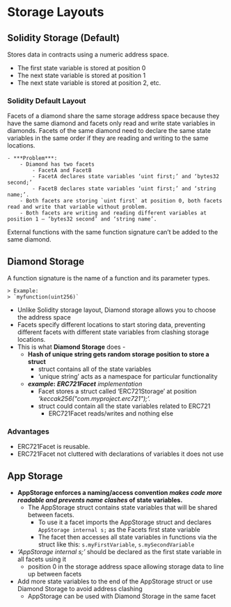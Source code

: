 
# **Storage Layouts**

## **Solidity Storage (Default)**

Stores data in contracts using a numeric address space. 

- The first state variable is stored at position 0
- The next state variable is stored at position 1
- The next state variable is stored at position 2, etc.

### **Solidity Default Layout**
Facets of a diamond share the same storage address space because they have the same diamond and facets only read and write state variables in diamonds.
Facets of the same diamond need to declare the same state variables in the same order if they are reading and writing to the same locations.

    - ***Problem***:
        - Diamond has two facets
            - FacetA and FacetB
            - FacetA declares state variables ‘uint first;’ and ‘bytes32 second;’
            - FacetB declares state variables ‘uint first;’ and ‘string name;’.
        - Both facets are storing `uint first` at position 0, both facets read and write that variable without problem.
        - Both facets are writing and reading different variables at position 1 — ‘bytes32 second’ and ‘string name’.
    
<Callout>
    External functions with the same function signature can’t be added to the same diamond.
</Callout>

## **Diamond Storage**

A function signature is the name of a function and its parameter types.

    > Example:
    > `myfunction(uint256)`

- Unlike Solidity storage layout, Diamond storage allows you to choose the address space
- Facets specify different locations to start storing data, preventing different facets with different state variables from clashing storage locations.
- This is what **Diamond Storage** does -
    - **Hash of unique string gets random storage position to store a struct**
        - struct contains all of the state variables
        - ‘unique string’ acts as a namespace for particular functionality
    - ***example*:** ***ERC721Facet** implementation*
        - Facet stores a struct called ‘ERC721Storage’ at position *‘keccak256("com.myproject.erc721");’.*
        - struct could contain all the state variables related to ERC721
            - ERC721Facet reads/writes and nothing else

### **Advantages**

- ERC721Facet is reusable.
- ERC721Facet not cluttered with declarations of variables it does not use

## **App Storage**

- **AppStorage enforces a naming/access convention *makes code more readable and prevents name clashes* of state variables.**
    - The AppStorage struct contains state variables that will be shared between facets.
        - To use it a facet imports the AppStorage struct and declares `AppStorage internal s;` as the Facets first state variable
        - The facet then accesses all state variables in functions via the struct like this: `s.myFirstVariable`, `s.mySecondVariable`
- *‘AppStorage internal s;’* should be declared as the first state variable in all facets using it
    - position 0 in the storage address space allowing storage data to line up between facets
- Add more state variables to the end of the AppStorage struct or use Diamond Storage to avoid address clashing
    - AppStorage can be used with Diamond Storage in the same facet
